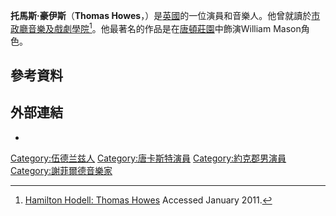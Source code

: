 {{expand|time=2015-12-21T13:39:37+00:00}}

'''托馬斯·豪伊斯'''（'''Thomas Howes'''，{{bd|1986年}}）是[[英國|英國]]的一位演員和音樂人。他曾就讀於[[市政廳音樂及戲劇學院|市政廳音樂及戲劇學院]]<ref name="HH">[http://www.hamiltonhodell.co.uk/page.asp?partid=172 Hamilton Hodell: Thomas Howes] {{webarchive|url=https://web.archive.org/web/20090829135119/http://www.hamiltonhodell.co.uk/page.asp?partid=172 |date=2009-08-29 }} Accessed January 2011.</ref>。他最著名的作品是在[[唐頓莊園|唐頓莊園]]中飾演William Mason角色。

==參考資料==
{{reflist}}

==外部連結==
*{{IMDb name|3982608}}

{{DEFAULTSORT:Howes, Thomas}}
[[Category:伍德兰兹人|Category:伍德兰兹人]]
[[Category:唐卡斯特演員|Category:唐卡斯特演員]]
[[Category:約克郡男演員|Category:約克郡男演員]]
[[Category:謝菲爾德音樂家|Category:謝菲爾德音樂家]]